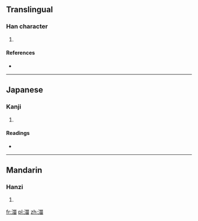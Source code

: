 ==Translingual==

===Han character===
{{Han char|rn=85|rad=水|as=09|sn=12|four=|canj=水女一田 (EVMW)}}

# {{defn|Han|sort=水09}}

====References====
* {{Han ref|kx=0639.111|dkj=17918|hdz=31673.020|uh=6E7D|ud=28285}}

----

==Japanese==

===Kanji===
{{ja-kanji|grade=|rs=水09}}

# {{defn|lang=ja|sort=水09}}

====Readings====
* {{ja-readings|on=[[し]] (shi)|kun=|nanori=}}

----

==Mandarin==

===Hanzi===
{{cmn-hanzi|pin=[[zī]] ([[zi1]])|wg=tzu<sup>1</sup>}}

# {{defn|lang=cmn|sort=水09}}

[[fr:湽]]
[[pl:湽]]
[[zh:湽]]